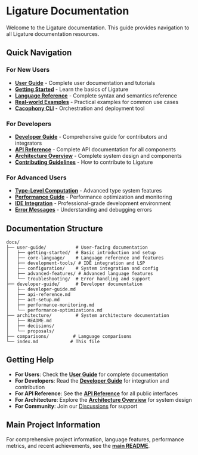 # Ligature Documentation

Welcome to the Ligature documentation. This guide provides navigation to all Ligature documentation resources.

## Quick Navigation

### For New Users

- **[User Guide](user-guide/)** - Complete user documentation and tutorials
- **[Getting Started](user-guide/getting-started/)** - Learn the basics of Ligature
- **[Language Reference](user-guide/core-language/language-reference.md)** - Complete syntax and semantics reference
- **[Real-world Examples](user-guide/core-language/examples.md)** - Practical examples for common use cases
- **[Cacophony CLI](user-guide/configuration/cacophony-cli.md)** - Orchestration and deployment tool

### For Developers

- **[Developer Guide](developer-guide/)** - Comprehensive guide for contributors and integrators
- **[API Reference](developer-guide/api-reference.md)** - Complete API documentation for all components
- **[Architecture Overview](architecture/README.md)** - Complete system design and components
- **[Contributing Guidelines](../../CONTRIBUTING.md)** - How to contribute to Ligature

### For Advanced Users

- **[Type-Level Computation](user-guide/advanced-features/type-level-computation.md)** - Advanced type system features
- **[Performance Guide](user-guide/advanced-features/performance-guide.md)** - Performance optimization and monitoring
- **[IDE Integration](user-guide/development-tools/ide-integration.md)** - Professional-grade development environment
- **[Error Messages](user-guide/troubleshooting/error-messages.md)** - Understanding and debugging errors

## Documentation Structure

```
docs/
├── user-guide/           # User-facing documentation
│   ├── getting-started/  # Basic introduction and setup
│   ├── core-language/    # Language reference and features
│   ├── development-tools/ # IDE integration and LSP
│   ├── configuration/    # System integration and config
│   ├── advanced-features/ # Advanced language features
│   └── troubleshooting/  # Error handling and support
├── developer-guide/      # Developer documentation
│   ├── developer-guide.md
│   ├── api-reference.md
│   ├── act-setup.md
│   ├── performance-monitoring.md
│   └── performance-optimizations.md
├── architecture/         # System architecture documentation
│   ├── README.md
│   ├── decisions/
│   └── proposals/
├── comparisons/         # Language comparisons
└── index.md            # This file
```

## Getting Help

- **For Users**: Check the **[User Guide](user-guide/)** for complete documentation
- **For Developers**: Read the **[Developer Guide](developer-guide/)** for integration and contribution
- **For API Reference**: See the **[API Reference](developer-guide/api-reference.md)** for all public interfaces
- **For Architecture**: Explore the **[Architecture Overview](architecture/README.md)** for system design
- **For Community**: Join our [Discussions](https://github.com/ligature-lang/ligature/discussions) for support

## Main Project Information

For comprehensive project information, language features, performance metrics, and recent achievements, see the **[main README](../../README.md)**.
